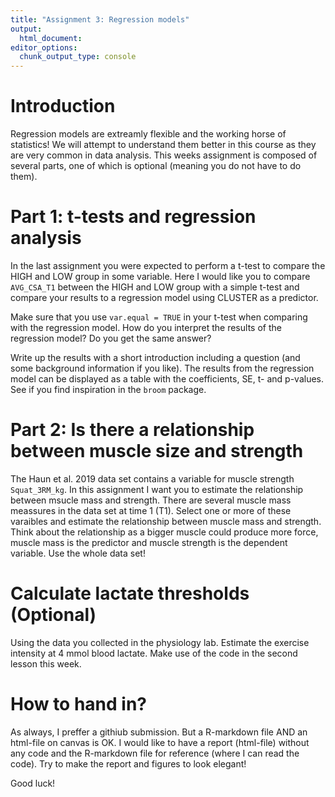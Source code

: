 ```yaml
---
title: "Assignment 3: Regression models"
output:
  html_document:
editor_options: 
  chunk_output_type: console
---
```


# Introduction 

Regression models are extreamly flexible and the working horse of statistics! We will attempt to understand them better in this course as they are very common in data analysis. This weeks assignment is composed of several parts, one of which is optional (meaning you do not have to do them).

# Part 1: t-tests and regression analysis

In the last assignment you were expected to perform a t-test to compare the HIGH and LOW group in some variable. Here I would like you to compare `AVG_CSA_T1` between the HIGH and LOW group with a simple t-test and compare your results to a regression model using CLUSTER as a predictor.

Make sure that you use `var.equal = TRUE` in your t-test when comparing with the regression model. How do you interpret the results of the regression model? Do you get the same answer?

Write up the results with a short introduction including a question (and some background information if you like). The results from the regression model can be displayed as a table with the coefficients, SE, t- and p-values. See if you find inspiration in the `broom` package.

# Part 2: Is there a relationship between muscle size and strength

The Haun et al. 2019 data set contains a variable for muscle strength `Squat_3RM_kg`. In this assignment I want you to estimate the relationship between msucle mass and strength. There are several muscle mass meassures in the data set at time 1 (T1). Select one or more of these varaibles and estimate the relationship between muscle mass and strength. Think about the relationship as a bigger muscle could produce more force, muscle mass is the predictor and muscle strength is the dependent variable. Use the whole data set!

# Calculate lactate thresholds (Optional)

Using the data you collected in the physiology lab. Estimate the exercise intensity at 4 mmol blood lactate. Make use of the code in the second lesson this week.

# How to hand in?

As always, I preffer a githiub submission. But a R-markdown file AND an html-file on canvas is OK. I would like to have a report (html-file) without any code and the R-markdown file for reference (where I can read the code). Try to make the report and figures to look elegant!

Good luck!